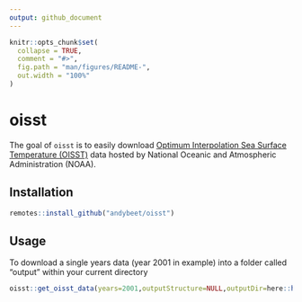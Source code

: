 ```yaml
---
output: github_document
---
```


<!-- README.md is generated from README.Rmd. Please edit that file -->

```r
knitr::opts_chunk$set(
  collapse = TRUE,
  comment = "#>",
  fig.path = "man/figures/README-",
  out.width = "100%"
)
```
# oisst

<!-- badges: start -->
<!-- badges: end -->

The goal of `oisst` is to easily download [Optimum Interpolation Sea Surface Temperature (OISST)](https://www.ncdc.noaa.gov/oisst) data hosted by National Oceanic and Atmospheric Administration (NOAA). 

## Installation

``` r
remotes::install_github("andybeet/oisst")
```

## Usage

To download a single years data (year 2001 in example) into a folder called "output" within your current directory

``` r
oisst::get_oisst_data(years=2001,outputStructure=NULL,outputDir=here::here("output"))

```

